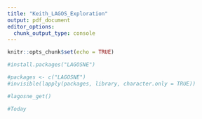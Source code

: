 ```yaml
---
title: "Keith_LAGOS_Exploration"
output: pdf_document
editor_options: 
  chunk_output_type: console
---
```


```r
knitr::opts_chunk$set(echo = TRUE)
```


```r
#install.packages("LAGOSNE")

#packages <- c("LAGOSNE")
#invisible(lapply(packages, library, character.only = TRUE)) 

#lagosne_get()

```

```r
#Today
```

